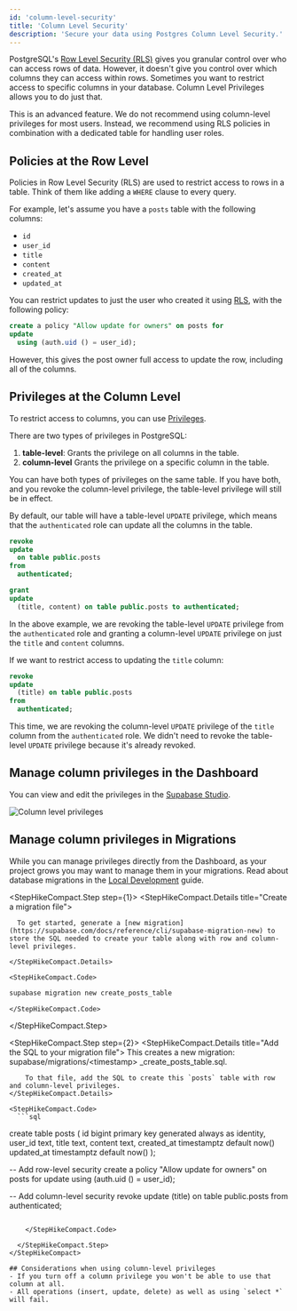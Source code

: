 ```yaml
---
id: 'column-level-security'
title: 'Column Level Security'
description: 'Secure your data using Postgres Column Level Security.'
---
```


PostgreSQL's [Row Level Security (RLS)](https://www.postgresql.org/docs/current/ddl-rowsecurity.html) gives you granular control over who can access rows of data. However, it doesn't give you control over which columns they can access within rows. Sometimes you want to restrict access to specific columns in your database. Column Level Privileges allows you to do just that.

<Admonition type="caution">
  This is an advanced feature. We do not recommend using column-level privileges for most users.
  Instead, we recommend using RLS policies in combination with a dedicated table for handling user
  roles.
</Admonition>

## Policies at the Row Level

Policies in Row Level Security (RLS) are used to restrict access to rows in a table. Think of them like adding a `WHERE` clause to every query.

For example, let's assume you have a `posts` table with the following columns:

- `id`
- `user_id`
- `title`
- `content`
- `created_at`
- `updated_at`

You can restrict updates to just the user who created it using [RLS](/docs/guides/auth#row-level-security), with the following policy:

```sql
create a policy "Allow update for owners" on posts for
update
  using (auth.uid () = user_id);
```

However, this gives the post owner full access to update the row, including all of the columns.

## Privileges at the Column Level

To restrict access to columns, you can use [Privileges](https://www.postgresql.org/docs/current/ddl-priv.html).

There are two types of privileges in PostgreSQL:

1. **table-level**: Grants the privilege on all columns in the table.
2. **column-level** Grants the privilege on a specific column in the table.

You can have both types of privileges on the same table. If you have both, and you revoke the column-level privilege, the table-level privilege will still be in effect.

By default, our table will have a table-level `UPDATE` privilege, which means that the `authenticated` role can update all the columns in the table.

```sql
revoke
update
  on table public.posts
from
  authenticated;

grant
update
  (title, content) on table public.posts to authenticated;
```

In the above example, we are revoking the table-level `UPDATE` privilege from the `authenticated` role and granting a column-level `UPDATE` privilege on just the `title` and `content` columns.

If we want to restrict access to updating the `title` column:

```sql
revoke
update
  (title) on table public.posts
from
  authenticated;
```

This time, we are revoking the column-level `UPDATE` privilege of the `title` column from the `authenticated` role. We didn't need to revoke the table-level `UPDATE` privilege because it's already revoked.

## Manage column privileges in the Dashboard

You can view and edit the privileges in the [Supabase Studio](https://supabase.com/dashboard/project/_/auth/column-privileges).

![Column level privileges](/docs/img/guides/privileges/column-level-privileges-2.png)

## Manage column privileges in Migrations

While you can manage privileges directly from the Dashboard, as your project grows you may want to manage them in your migrations. Read about database migrations in the [Local Development](https://supabase.com/docs/guides/getting-started/local-development#database-migrations) guide.

<StepHikeCompact>

  <StepHikeCompact.Step step={1}>
    <StepHikeCompact.Details title="Create a migration file">

      To get started, generate a [new migration](https://supabase.com/docs/reference/cli/supabase-migration-new) to store the SQL needed to create your table along with row and column-level privileges.

    </StepHikeCompact.Details>

    <StepHikeCompact.Code>

```bash
supabase migration new create_posts_table
```

    </StepHikeCompact.Code>

  </StepHikeCompact.Step>
</StepHikeCompact>

<StepHikeCompact>

  <StepHikeCompact.Step step={2}>
    <StepHikeCompact.Details title="Add the SQL to your migration file">
      This creates a new migration: supabase/migrations/\<timestamp\>
        _create_posts_table.sql.

        To that file, add the SQL to create this `posts` table with row and column-level privileges.
    </StepHikeCompact.Details>

    <StepHikeCompact.Code>
      ```sql

create table
posts (
id bigint primary key generated always as identity,
user_id text,
title text,
content text,
created_at timestamptz default now()
updated_at timestamptz default now()
);

-- Add row-level security
create a policy "Allow update for owners" on posts for
update
using (auth.uid () = user_id);

-- Add column-level security
revoke
update
(title) on table public.posts
from
authenticated;

```

    </StepHikeCompact.Code>

  </StepHikeCompact.Step>
</StepHikeCompact>

## Considerations when using column-level privileges
- If you turn off a column privilege you won't be able to use that column at all.
- All operations (insert, update, delete) as well as using `select *` will fail.
